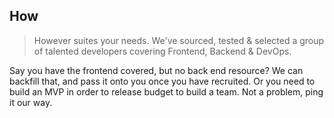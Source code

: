 ## How

> However suites your needs. We've sourced, tested & selected a group of talented developers covering Frontend, Backend & DevOps.

Say you have the frontend covered, but no back end resource? We can backfill that, and pass it onto you once you have recruited. Or you need to build an MVP in order to release budget to build a team. Not a problem, ping it our way.